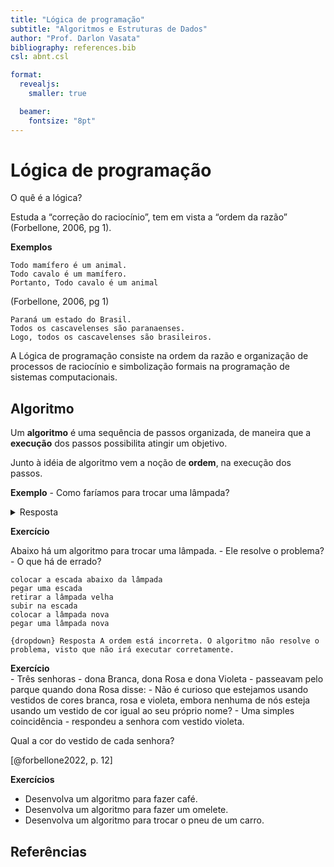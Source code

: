 ```yaml
---
title: "Lógica de programação"
subtitle: "Algoritmos e Estruturas de Dados"
author: "Prof. Darlon Vasata"
bibliography: references.bib
csl: abnt.csl

format:
  revealjs:
    smaller: true

  beamer:
    fontsize: "8pt"
---
```


# Lógica de programação

O quê é a lógica?

Estuda a "correção do raciocínio", tem em vista a "ordem da razão"  
(Forbellone, 2006, pg 1).

**Exemplos**
```
Todo mamífero é um animal.
Todo cavalo é um mamífero.
Portanto, Todo cavalo é um animal
```
(Forbellone, 2006, pg 1)

```
Paraná um estado do Brasil.
Todos os cascavelenses são paranaenses.
Logo, todos os cascavelenses são brasileiros.
```

A Lógica de programação consiste na ordem da razão e organização de processos de raciocínio e simbolização formais na programação de sistemas computacionais.

## Algoritmo
Um **algoritmo** é uma sequência de passos organizada, de maneira que a **execução** dos passos possibilita atingir um objetivo.

Junto à idéia de algoritmo vem a noção de **ordem**, na execução dos passos.

**Exemplo**
- Como faríamos para trocar uma lâmpada?

<details>
  <summary>Resposta</summary>

```bash
pegar uma escada
colocar a escada abaixo da lâmpada
pegar uma lâmpada nova
subir na escada
retirar a lâmpada velha
colocar a lâmpada nova
```
</details>




**Exercício**

Abaixo há um algoritmo para trocar uma lâmpada.
- Ele resolve o problema?
- O que há de errado?

```
colocar a escada abaixo da lâmpada
pegar uma escada
retirar a lâmpada velha
subir na escada
colocar a lâmpada nova
pegar uma lâmpada nova
```

```{dropdown} Resposta
A ordem está incorreta. O algoritmo não resolve o problema, visto que não irá executar corretamente.
```

**Exercício**  
- Três senhoras - dona Branca, dona Rosa e dona Violeta - passeavam pelo parque quando dona Rosa disse:
- Não é curioso que estejamos usando vestidos de cores branca, rosa e violeta, embora nenhuma de nós esteja usando um vestido de cor igual ao seu próprio nome?
- Uma simples coincidência - respondeu a senhora com vestido violeta.

Qual a cor do vestido de cada senhora?  
  
<!-- [Forbellone, 2006, pg 12](https://plataforma.bvirtual.com.br/Leitor/Publicacao/323/pdf/) -->
[@forbellone2022, p. 12]

**Exercícios**

- Desenvolva um algoritmo para fazer café.
- Desenvolva um algoritmo para fazer um omelete.
- Desenvolva um algoritmo para trocar o pneu de um carro.


## Referências
::: {#refs}
:::

